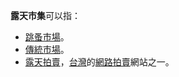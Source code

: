 '''露天市集'''可以指：
* [[跳蚤市場|跳蚤市場]]。
* [[傳統市場|傳統市場]]。
* [[露天拍賣|露天拍賣]]，[[台灣|台灣]]的[[網路拍賣|網路拍賣]]網站之一。

{{disambig|Cat=四字消歧义}}